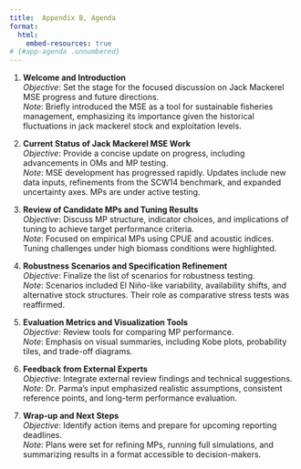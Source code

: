 ```yaml
---
title:  Appendix B, Agenda 
format: 
  html:
    embed-resources: true
# {#app-agenda .unnumbered}
---
```


1.  **Welcome and Introduction** \
    *Objective*: Set the stage for the focused discussion on Jack
    Mackerel MSE progress and future directions.\
    *Note*: Briefly introduced the MSE as a tool for sustainable
    fisheries management, emphasizing its importance given the
    historical fluctuations in jack mackerel stock and exploitation
    levels.

2.  **Current Status of Jack Mackerel MSE Work** \
    *Objective*: Provide a concise update on progress, including
    advancements in OMs and MP testing.\
    *Note*: MSE development has progressed rapidly. Updates include new
    data inputs, refinements from the SCW14 benchmark, and expanded
    uncertainty axes. MPs are under active testing.

3.  **Review of Candidate MPs and Tuning Results** \
    *Objective*: Discuss MP structure, indicator choices, and
    implications of tuning to achieve target performance criteria.\
    *Note*: Focused on empirical MPs using CPUE and acoustic indices.
    Tuning challenges under high biomass conditions were highlighted.

4.  **Robustness Scenarios and Specification Refinement** \
    *Objective*: Finalize the list of scenarios for robustness testing.\
    *Note*: Scenarios included El Niño-like variability, availability
    shifts, and alternative stock structures. Their role as comparative
    stress tests was reaffirmed.

5.  **Evaluation Metrics and Visualization Tools** \
    *Objective*: Review tools for comparing MP performance.\
    *Note*: Emphasis on visual summaries, including Kobe plots,
    probability tiles, and trade-off diagrams.

6.  **Feedback from External Experts** \
    *Objective*: Integrate external review findings and technical
    suggestions.\
    *Note*: Dr. Parma’s input emphasized realistic assumptions,
    consistent reference points, and long-term performance evaluation.

7.  **Wrap-up and Next Steps** \
    *Objective*: Identify action items and prepare for upcoming
    reporting deadlines.\
    *Note*: Plans were set for refining MPs, running full simulations,
    and summarizing results in a format accessible to decision-makers.

